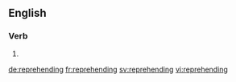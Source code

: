 ==English==

===Verb===
{{head|en}}

# {{present participle of|reprehend}}

[[de:reprehending]]
[[fr:reprehending]]
[[sv:reprehending]]
[[vi:reprehending]]